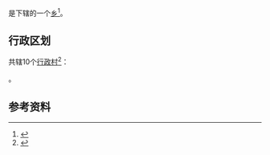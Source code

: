 {{中国乡级行政区|35/01/25/206/000
| 景观照片文件名 = 
| 景观照片描述 = 
| 汉语拼音 = 
| 通用拼音 = 
| 注音符號 = 
| 其它标音类型1 = 
| 其它标音1 = 
| 其它标音类型2 = 
| 其它标音2 = 
| 其它语言类型1 = 
| 其它语言地名1 = 
| 其它语言类型2 = 
| 其它语言地名2 = 
| 总面积 = 49.96平方公里
| 户籍人口 = 3021户
| 户籍人口年份 = 2019
| 常住人口 = 9030人
| 常住人口年份 = 2019
| 人口密度 = 
| 行政区划 = 
| 官方网站 = 
| 政府驻地 = 
| 邮政编码 = 
| 毗邻行政区 = 
| 位置图文件名 = 
| 位置图描述 = 
}}
'''{{PAGENAMEBASE}}'''是{{PRC admin/fullname|35/01/25/206/000|3}}下辖的一个[[乡|乡]]<ref>{{PRC admin/ref sgc|{{PRC admin/parent|35/01/25/206/000}}}}</ref>。

== 行政区划 ==

{{PAGENAMEBASE}}共辖10个[[行政村|行政村]]<ref>{{PRC admin/ref sgc|35/01/25/206/000}}</ref>：

{{PRC admin/children|35/01/25/206/000}}。

==参考资料==
{{reflist}}

{{PRC admin/navcat|35/01/25/206/000}}